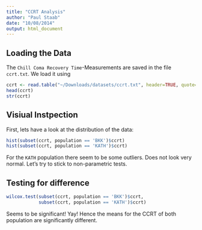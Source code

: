 ```yaml
---
title: "CCRT Analysis"
author: "Paul Staab"
date: "10/08/2014"
output: html_document
---
```


Loading the Data
----------------------
The `Chill Coma Recovery Time`-Measurements are saved in the file 
`ccrt.txt`. We load it using

```r
ccrt <- read.table("~/Downloads/datasets/ccrt.txt", header=TRUE, quote="\"")
head(ccrt)
str(ccrt)
```


Visiual Instpection
----------------------
First, lets have a look at the distribution of the data:
```r
hist(subset(ccrt, population == 'BKK')$ccrt)
hist(subset(ccrt, population == 'KATH')$ccrt)
```

For the `KATH` population there seem to be some outliers. Does not look very 
normal. Let's try to stick to non-parametric tests.


Testing for difference
----------------------
```r
wilcox.test(subset(ccrt, population == 'BKK')$ccrt, 
            subset(ccrt, population == 'KATH')$ccrt)
```
Seems to be significant! Yay! Hence the means for the CCRT of both population
are significantly different.

